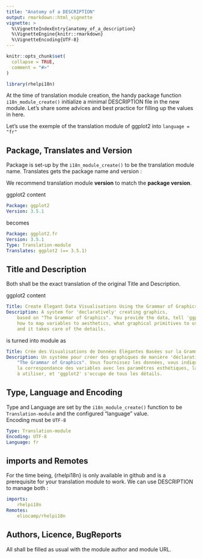 ```yaml
---
title: "Anatomy of a DESCRIPTION"
output: rmarkdown::html_vignette
vignette: >
  %\VignetteIndexEntry{anatomy_of_a_description}
  %\VignetteEngine{knitr::rmarkdown}
  %\VignetteEncoding{UTF-8}
---
```


```r
knitr::opts_chunk$set(
  collapse = TRUE,
  comment = "#>"
)
```

```r
library(rhelpi18n)
```

At the time of translation module creation, the handy package function `i18n_module_create()` 
initialize a minimal DESCRIPTION file in the new module. Let's share some advices and best practice for 
filling up the values in here.

Let's use the exemple of the translation module of ggplot2 into `language = "fr"`

## Package, Translates and Version

Package is set-up by the `i18n_module_create()` to be the translation
module name.
Translates gets the package name and version :  

We recommend translation module **version** to match the **package version**.

ggplot2 content 

``` yaml
Package: ggplot2
Version: 3.5.1
```
becomes

``` yaml
Package: ggplot2.fr
Version: 3.5.1
Type: Translation-module
Translates: ggplot2 (== 3.5.1)
```


## Title and Description

Both shall be the exact translation of the original Title and Description.

ggplot2 content 

``` yaml
Title: Create Elegant Data Visualisations Using the Grammar of Graphics
Description: A system for 'declaratively' creating graphics,
    based on "The Grammar of Graphics". You provide the data, tell 'ggplot2'
    how to map variables to aesthetics, what graphical primitives to use,
    and it takes care of the details.
```

is turned into module as

``` yaml
Title: Crée des Visualisations de Données Élégantes Basées sur la Grammaire des Graphiques
Description: Un système pour créer des graphiques de manière 'déclarative', basé sur
    "The Grammar of Graphics". Vous fournissez les données, vous indiquez à 'ggplot2'
    la correspondance des variables avec les paramêtres esthétiques, la primitive graphique 
    à utiliser, et 'ggplot2' s'occupe de tous les détails.
```

## Type, Language and Encoding

 Type and Language are set by the `i18n_module_create()` function to be `Translation-module` and
 the configured "language" value.  
 Encoding must be `UTF-8`
 
``` yaml
Type: Translation-module
Encoding: UTF-8
Language: fr
```

## imports and Remotes

For the time being, {rhelpi18n} is only available in github and is a prerequisite for your 
translation module to work. We can use DESCRIPTION to manage both : 

``` yaml
imports:
    rhelpi18n
Remotes: 
    eliocamp/rhelpi18n
```

## Authors, Licence, BugReports

All shall be filled as usual with the module author and module URL.


 


